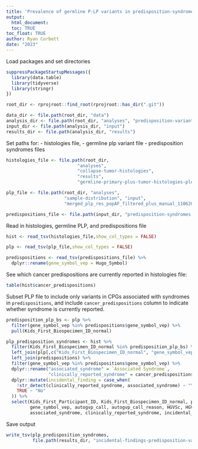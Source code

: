 ```yaml
---
title: 'Prevalence of germline P-LP variants in predisposition-syndrome-associated genes'
output: 
  html_document:
  toc: TRUE
toc_float: TRUE
author: Ryan Corbett
date: "2023"
---
```


Load packages and set directories
```r
suppressPackageStartupMessages({
  library(data.table)
  library(tidyverse)
  library(stringr)
})

root_dir <- rprojroot::find_root(rprojroot::has_dir(".git"))

data_dir <- file.path(root_dir, "data")
analysis_dir <- file.path(root_dir, "analyses", "predisposition-variants")
input_dir <- file.path(analysis_dir, "input")
results_dir <- file.path(analysis_dir, "results")
```

Set paths for: 
- histologies file, 
- germline plp variant file
- predisposition syndromes files
```r
histologies_file <- file.path(root_dir, 
                           "analyses", 
                           "collapse-tumor-histologies", 
                           "results",
                           "germline-primary-plus-tumor-histologies-plot-groups-clin-meta.tsv")

plp_file <- file.path(root_dir, "analyses", 
                      "sample-distribution", "input", 
                      "merged_plp_res_popAF_filtered_plus_manual_11062023.tsv")

predispositions_file <- file.path(input_dir, "predisposition-syndromes.tsv")
```

Read in histologies, germline PLP, and predispositions file

```r
hist <- read_tsv(histologies_file,show_col_types = FALSE) 

plp <- read_tsv(plp_file,show_col_types = FALSE)

predispositions <- read_tsv(predispositions_file) %>%
  dplyr::rename(gene_symbol_vep = Hugo_Symbol)
```

See which cancer predispositions are currently reported in histologies file: 
```r
table(hist$cancer_predispositions)
```

Subset PLP file to include only variants in CPGs associated with syndromes in `predispositions`, and include `cancer_predispositions` column to indicate whether syndrome is currently reported.
```r
predisposition_plp_bs <- plp %>%
  filter(gene_symbol_vep %in% predispositions$gene_symbol_vep) %>%
  pull(Kids_First_Biospecimen_ID_normal)

plp_predisposition_syndromes <- hist %>%
  filter(Kids_First_Biospecimen_ID_normal %in% predisposition_plp_bs) %>%
  left_join(plp[,c("Kids_First_Biospecimen_ID_normal", "gene_symbol_vep", "autogvp_call", "autogvp_call_reason", "HGVSc", "HGVSp")]) %>%
  left_join(predispositions) %>%
  filter(gene_symbol_vep %in% predispositions$gene_symbol_vep) %>%
  dplyr::rename("associated_syndrome" = `Associated Syndrome`,
                "clinically_reported_syndrome" = cancer_predispositions) %>%
  dplyr::mutate(incidental_finding = case_when(
    !str_detect(clinically_reported_syndrome, associated_syndrome) ~ "Yes",
    TRUE ~ "No"
  )) %>%
  select(Kids_First_Participant_ID, Kids_First_Biospecimen_ID_normal, plot_group, molecular_subtype, 
         gene_symbol_vep, autogvp_call, autogvp_call_reason, HGVSc, HGVSp,
         associated_syndrome, clinically_reported_syndrome, incidental_finding)
```

Save output

```r
write_tsv(plp_predisposition_syndromes,
          file.path(results_dir, "incidental-findings-predisposition-variants.tsv"))
```
